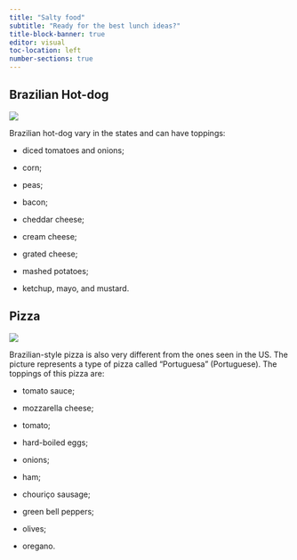```yaml
---
title: "Salty food"
subtitle: "Ready for the best lunch ideas?"
title-block-banner: true
editor: visual
toc-location: left
number-sections: true
---
```


## Brazilian Hot-dog

![](hotdog-brasileiro.jpg)

Brazilian hot-dog vary in the states and can have toppings:

-   diced tomatoes and onions;

-   corn;

-   peas;

-   bacon;

-   cheddar cheese;

-   cream cheese;

-   grated cheese;

-   mashed potatoes;

-   ketchup, mayo, and mustard.

## Pizza

![](pizza-portuguesa.jpeg)

Brazilian-style pizza is also very different from the ones seen in the US. The picture represents a type of pizza called "Portuguesa" (Portuguese). The toppings of this pizza are:

-   tomato sauce;

-   mozzarella cheese;

-   tomato;

-   hard-boiled eggs;

-   onions;

-   ham;

-   chouriço sausage;

-   green bell peppers;

-   olives;

-   oregano.
